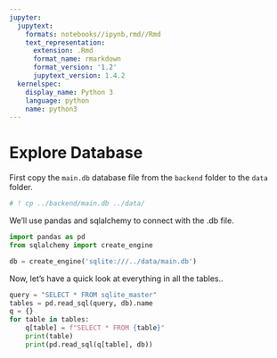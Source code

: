 ```yaml
---
jupyter:
  jupytext:
    formats: notebooks//ipynb,rmd//Rmd
    text_representation:
      extension: .Rmd
      format_name: rmarkdown
      format_version: '1.2'
      jupytext_version: 1.4.2
  kernelspec:
    display_name: Python 3
    language: python
    name: python3
---
```


# Explore Database


First copy the `main.db` database file from the `backend` folder to the `data` folder.

```python
# ! cp ../backend/main.db ../data/
```

We'll use pandas and sqlalchemy to connect with the .db file.

```python
import pandas as pd
from sqlalchemy import create_engine
```

```python
db = create_engine('sqlite:///../data/main.db')
```

Now, let's have a quick look at everything in all the tables..

```python
query = "SELECT * FROM sqlite_master"
tables = pd.read_sql(query, db).name
q = {}
for table in tables:
    q[table] = f"SELECT * FROM {table}"
    print(table)
    print(pd.read_sql(q[table], db))
```
